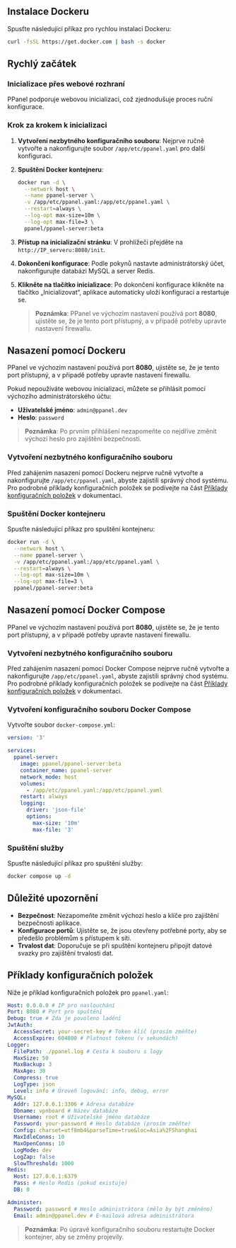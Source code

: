## Instalace Dockeru

Spusťte následující příkaz pro rychlou instalaci Dockeru:

```sh
curl -fsSL https://get.docker.com | bash -s docker
```

## Rychlý začátek

### Inicializace přes webové rozhraní

PPanel podporuje webovou inicializaci, což zjednodušuje proces ruční konfigurace.

### Krok za krokem k inicializaci

1. **Vytvoření nezbytného konfiguračního souboru**: Nejprve ručně vytvořte a nakonfigurujte soubor `/app/etc/ppanel.yaml` pro další konfiguraci.

2. **Spuštění Docker kontejneru**:

   ```sh
   docker run -d \
     --network host \
     --name ppanel-server \
     -v /app/etc/ppanel.yaml:/app/etc/ppanel.yaml \
     --restart=always \
     --log-opt max-size=10m \
     --log-opt max-file=3 \
     ppanel/ppanel-server:beta
   ```

3. **Přístup na inicializační stránku**: V prohlížeči přejděte na `http://IP_serveru:8080/init`.

4. **Dokončení konfigurace**: Podle pokynů nastavte administrátorský účet, nakonfigurujte databázi MySQL a server Redis.

5. **Klikněte na tlačítko inicializace**: Po dokončení konfigurace klikněte na tlačítko „Inicializovat“, aplikace automaticky uloží konfiguraci a restartuje se.

   > **Poznámka**: PPanel ve výchozím nastavení používá port **8080**, ujistěte se, že je tento port přístupný, a v případě potřeby upravte nastavení firewallu.

## Nasazení pomocí Dockeru

PPanel ve výchozím nastavení používá port **8080**, ujistěte se, že je tento port přístupný, a v případě potřeby upravte nastavení firewallu.

Pokud nepoužíváte webovou inicializaci, můžete se přihlásit pomocí výchozího administrátorského účtu:

- **Uživatelské jméno**: `admin@ppanel.dev`
- **Heslo**: `password`

> **Poznámka**: Po prvním přihlášení nezapomeňte co nejdříve změnit výchozí heslo pro zajištění bezpečnosti.

### Vytvoření nezbytného konfiguračního souboru

Před zahájením nasazení pomocí Dockeru nejprve ručně vytvořte a nakonfigurujte `/app/etc/ppanel.yaml`, abyste zajistili správný chod systému. Pro podrobné příklady konfiguračních položek se podívejte na část [Příklady konfiguračních položek](#příklady-konfiguračních-položek) v dokumentaci.

### Spuštění Docker kontejneru

Spusťte následující příkaz pro spuštění kontejneru:

```sh
docker run -d \
  --network host \
  --name ppanel-server \
  -v /app/etc/ppanel.yaml:/app/etc/ppanel.yaml \
  --restart=always \
  --log-opt max-size=10m \
  --log-opt max-file=3 \
  ppanel/ppanel-server:beta
```

## Nasazení pomocí Docker Compose

PPanel ve výchozím nastavení používá port **8080**, ujistěte se, že je tento port přístupný, a v případě potřeby upravte nastavení firewallu.

### Vytvoření nezbytného konfiguračního souboru

Před zahájením nasazení pomocí Docker Compose nejprve ručně vytvořte a nakonfigurujte `/app/etc/ppanel.yaml`, abyste zajistili správný chod systému. Pro podrobné příklady konfiguračních položek se podívejte na část [Příklady konfiguračních položek](#příklady-konfiguračních-položek) v dokumentaci.

### Vytvoření konfiguračního souboru Docker Compose

Vytvořte soubor `docker-compose.yml`:

```yaml
version: '3'

services:
  ppanel-server:
    image: ppanel/ppanel-server:beta
    container_name: ppanel-server
    network_mode: host
    volumes:
      - /app/etc/ppanel.yaml:/app/etc/ppanel.yaml
    restart: always
    logging:
      driver: 'json-file'
      options:
        max-size: '10m'
        max-file: '3'
```

### Spuštění služby

Spusťte následující příkaz pro spuštění služby:

```sh
docker compose up -d
```

## Důležité upozornění

- **Bezpečnost**: Nezapomeňte změnit výchozí heslo a klíče pro zajištění bezpečnosti aplikace.
- **Konfigurace portů**: Ujistěte se, že jsou otevřeny potřebné porty, aby se předešlo problémům s přístupem k síti.
- **Trvalost dat**: Doporučuje se při spuštění kontejneru připojit datové svazky pro zajištění trvalosti dat.

## Příklady konfiguračních položek

Níže je příklad konfiguračních položek pro `ppanel.yaml`:

```yaml
Host: 0.0.0.0 # IP pro naslouchání
Port: 8080 # Port pro spuštění
Debug: true # Zda je povoleno ladění
JwtAuth:
  AccessSecret: your-secret-key # Token klíč (prosím změňte)
  AccessExpire: 604800 # Platnost tokenu (v sekundách)
Logger:
  FilePath: ./ppanel.log # Cesta k souboru s logy
  MaxSize: 50
  MaxBackup: 3
  MaxAge: 30
  Compress: true
  LogType: json
  Level: info # Úroveň logování: info, debug, error
MySQL:
  Addr: 127.0.0.1:3306 # Adresa databáze
  Dbname: vpnboard # Název databáze
  Username: root # Uživatelské jméno databáze
  Password: your-password # Heslo databáze (prosím změňte)
  Config: charset=utf8mb4&parseTime=true&loc=Asia%2FShanghai
  MaxIdleConns: 10
  MaxOpenConns: 10
  LogMode: dev
  LogZap: false
  SlowThreshold: 1000
Redis:
  Host: 127.0.0.1:6379
  Pass: # Heslo Redis (pokud existuje)
  DB: 0

Administer:
  Password: password # Heslo administrátora (mělo by být změněno)
  Email: admin@ppanel.dev # E-mailová adresa administrátora
```

> **Poznámka**: Po úpravě konfiguračního souboru restartujte Docker kontejner, aby se změny projevily.


<Giscus />
